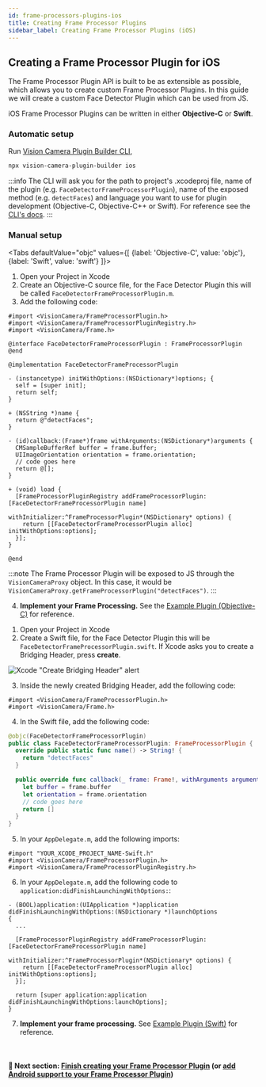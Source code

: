 ```yaml
---
id: frame-processors-plugins-ios
title: Creating Frame Processor Plugins
sidebar_label: Creating Frame Processor Plugins (iOS)
---
```



## Creating a Frame Processor Plugin for iOS

The Frame Processor Plugin API is built to be as extensible as possible, which allows you to create custom Frame Processor Plugins.
In this guide we will create a custom Face Detector Plugin which can be used from JS.

iOS Frame Processor Plugins can be written in either **Objective-C** or **Swift**.

### Automatic setup

Run [Vision Camera Plugin Builder CLI](https://github.com/mateusz1913/vision-camera-plugin-builder),

```sh
npx vision-camera-plugin-builder ios
```

:::info
The CLI will ask you for the path to project's .xcodeproj file, name of the plugin (e.g. `FaceDetectorFrameProcessorPlugin`), name of the exposed method (e.g. `detectFaces`) and language you want to use for plugin development (Objective-C, Objective-C++ or Swift).
For reference see the [CLI's docs](https://github.com/mateusz1913/vision-camera-plugin-builder#%EF%B8%8F-options).
:::

### Manual setup

<Tabs
  defaultValue="objc"
  values={[
    {label: 'Objective-C', value: 'objc'},
    {label: 'Swift', value: 'swift'}
  ]}>
<TabItem value="objc">

1. Open your Project in Xcode
2. Create an Objective-C source file, for the Face Detector Plugin this will be called `FaceDetectorFrameProcessorPlugin.m`.
3. Add the following code:

```objc
#import <VisionCamera/FrameProcessorPlugin.h>
#import <VisionCamera/FrameProcessorPluginRegistry.h>
#import <VisionCamera/Frame.h>

@interface FaceDetectorFrameProcessorPlugin : FrameProcessorPlugin
@end

@implementation FaceDetectorFrameProcessorPlugin

- (instancetype) initWithOptions:(NSDictionary*)options; {
  self = [super init];
  return self;
}

+ (NSString *)name {
  return @"detectFaces";
}

- (id)callback:(Frame*)frame withArguments:(NSDictionary*)arguments {
  CMSampleBufferRef buffer = frame.buffer;
  UIImageOrientation orientation = frame.orientation;
  // code goes here
  return @[];
}

+ (void) load {
  [FrameProcessorPluginRegistry addFrameProcessorPlugin:[FaceDetectorFrameProcessorPlugin name]
                                        withInitializer:^FrameProcessorPlugin*(NSDictionary* options) {
    return [[FaceDetectorFrameProcessorPlugin alloc] initWithOptions:options];
  }];
}

@end
```

:::note
The Frame Processor Plugin will be exposed to JS through the `VisionCameraProxy` object. In this case, it would be `VisionCameraProxy.getFrameProcessorPlugin("detectFaces")`.
:::

4. **Implement your Frame Processing.** See the [Example Plugin (Objective-C)](https://github.com/mrousavy/react-native-vision-camera/blob/main/example/ios/Frame%20Processor%20Plugins/Example%20Plugin%20%28Objective%2DC%29) for reference.

</TabItem>
<TabItem value="swift">

1. Open your Project in Xcode
2. Create a Swift file, for the Face Detector Plugin this will be `FaceDetectorFrameProcessorPlugin.swift`. If Xcode asks you to create a Bridging Header, press **create**.

![Xcode "Create Bridging Header" alert](https://docs-assets.developer.apple.com/published/7ebca7212c/2a065d1a-7e53-4907-a889-b7fa4f2206c9.png)

3. Inside the newly created Bridging Header, add the following code:

```objc
#import <VisionCamera/FrameProcessorPlugin.h>
#import <VisionCamera/Frame.h>
```

4. In the Swift file, add the following code:

```swift
@objc(FaceDetectorFrameProcessorPlugin)
public class FaceDetectorFrameProcessorPlugin: FrameProcessorPlugin {
  override public static func name() -> String! {
    return "detectFaces"
  }

  public override func callback(_ frame: Frame!, withArguments arguments: [String:Any]) -> Any {
    let buffer = frame.buffer
    let orientation = frame.orientation
    // code goes here
    return []
  }
}
```

5. In your `AppDelegate.m`, add the following imports:

```objc
#import "YOUR_XCODE_PROJECT_NAME-Swift.h"
#import <VisionCamera/FrameProcessorPlugin.h>
#import <VisionCamera/FrameProcessorPluginRegistry.h>
```

6. In your `AppDelegate.m`, add the following code to `application:didFinishLaunchingWithOptions:`:

```objc {5}
- (BOOL)application:(UIApplication *)application didFinishLaunchingWithOptions:(NSDictionary *)launchOptions
{
  ...

  [FrameProcessorPluginRegistry addFrameProcessorPlugin:[FaceDetectorFrameProcessorPlugin name]
                                        withInitializer:^FrameProcessorPlugin*(NSDictionary* options) {
    return [[FaceDetectorFrameProcessorPlugin alloc] initWithOptions:options];
  }];

  return [super application:application didFinishLaunchingWithOptions:launchOptions];
}
```

7. **Implement your frame processing.** See [Example Plugin (Swift)](https://github.com/mrousavy/react-native-vision-camera/blob/main/example/ios/Frame%20Processor%20Plugins/Example%20Plugin%20%28Swift%29) for reference.


</TabItem>
</Tabs>

<br />

#### 🚀 Next section: [Finish creating your Frame Processor Plugin](frame-processors-plugins-final) (or [add Android support to your Frame Processor Plugin](frame-processors-plugins-android))
